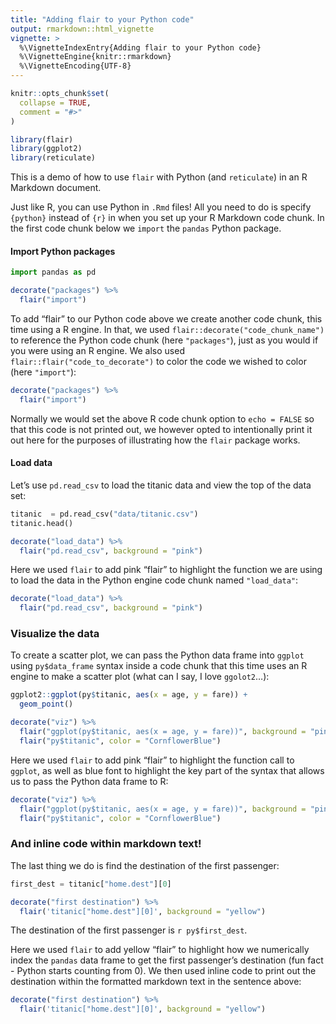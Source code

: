 ```yaml
---
title: "Adding flair to your Python code"
output: rmarkdown::html_vignette
vignette: >
  %\VignetteIndexEntry{Adding flair to your Python code}
  %\VignetteEngine{knitr::rmarkdown}
  %\VignetteEncoding{UTF-8}
---
```


```r
knitr::opts_chunk$set(
  collapse = TRUE,
  comment = "#>"
)
```

```r
library(flair)
library(ggplot2)
library(reticulate)
```

This is a demo of how to use `flair` with Python (and `reticulate`) in an R Markdown document. 

Just like R, you can use Python in `.Rmd` files! All you need to do is specify `{python}` instead of `{r}` in  when you set up your R Markdown code chunk. In the first code chunk below we `import` the `pandas` Python package.

#### Import Python packages

```python
import pandas as pd
```

```r
decorate("packages") %>% 
  flair("import")
```

To add "flair" to our Python code above we create another code chunk, this time using a R engine. In that, we used `flair::decorate("code_chunk_name")` to reference the Python code chunk (here `"packages"`), just as you would if you were using an R engine. We also used `flair::flair("code_to_decorate")` to color the code we wished to color (here `"import"`):

```r
decorate("packages") %>% 
  flair("import")
```

Normally we would set the above R code chunk option to `echo = FALSE` so that this code is not printed out, we however opted to intentionally print it out here for the purposes of illustrating how the `flair` package works.

#### Load data

Let's use `pd.read_csv` to load the titanic data and view the top of the data set:

```python
titanic  = pd.read_csv("data/titanic.csv")
titanic.head()
```

```r
decorate("load_data") %>% 
  flair("pd.read_csv", background = "pink")
```

Here we used `flair` to add pink "flair" to highlight the function we are using to load the data in the Python engine code chunk named `"load_data"`:

```r
decorate("load_data") %>% 
  flair("pd.read_csv", background = "pink")
```

### Visualize the data

To create a scatter plot, we can pass the Python data frame into `ggplot` using `py$data_frame` syntax inside a code chunk that this time uses an R engine to make a scatter plot (what can I say, I love `ggolot2`...):

```r
ggplot2::ggplot(py$titanic, aes(x = age, y = fare)) +
  geom_point()
```

```r
decorate("viz") %>% 
  flair("ggplot(py$titanic, aes(x = age, y = fare))", background = "pink") %>% 
  flair("py$titanic", color = "CornflowerBlue")
```

Here we used `flair` to add pink "flair" to highlight the function call to `ggplot`, as well as blue font to highlight the key part of the syntax that allows us to pass the Python data frame to R:

```r
decorate("viz") %>% 
  flair("ggplot(py$titanic, aes(x = age, y = fare))", background = "pink") %>% 
  flair("py$titanic", color = "CornflowerBlue")
```

### And inline code within markdown text!

The last thing we do is find the destination of the first passenger:

```python
first_dest = titanic["home.dest"][0]
```

```r
decorate("first destination") %>% 
  flair('titanic["home.dest"][0]', background = "yellow")
```

The destination of the first passenger is `r py$first_dest`.

Here we used `flair` to add yellow "flair" to highlight how we numerically index the `pandas` data frame to get the first passenger's destination (fun fact - Python starts counting from 0). We then used inline code to print out the destination within the formatted markdown text in the sentence above:

```r
decorate("first destination") %>% 
  flair('titanic["home.dest"][0]', background = "yellow")
```
